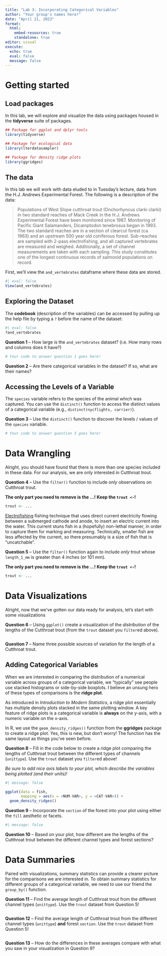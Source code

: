 ```yaml
---
title: "Lab 3: Incorporating Categorical Variables"
author: "Your group's names here!"
date: "April 21, 2023"
format: 
  html:
    embed-resources: true
    standalone: true
editor: visual
execute: 
  echo: true
  eval: false
  message: false
---
```


# Getting started

## Load packages

In this lab, we will explore and visualize the data using packages housed in the **tidyverse** suite of packages.

```r
## Package for ggplot and dplyr tools
library(tidyverse)

## Package for ecological data
library(lterdatasampler)

## Package for density ridge plots
library(ggridges)
```

## The data

In this lab we will work with data eluded to in Tuesday's lecture, data from the H.J. Andrews Experimental Forest. The following is a description of the data:

> Populations of West Slope cutthroat trout (Onchorhyncus clarki clarki) in two standard reaches of Mack Creek in the H.J. Andrews Experimental Forest have been monitored since 1987. Monitoring of Pacific Giant Salamanders, Dicamptodon tenebrosus began in 1993. The two standard reaches are in a section of clearcut forest (ca. 1963) and an upstream 500 year old coniferous forest. Sub-reaches are sampled with 2-pass electrofishing, and all captured vertebrates are measured and weighed. Additionally, a set of channel measurements are taken with each sampling. This study constitutes one of the longest continuous records of salmonid populations on record.

First, we'll view the `and_vertebrates` dataframe where these data are stored.

```r
#| eval: false
View(and_vertebrates)
```

## Exploring the Dataset

The **codebook** (description of the variables) can be accessed by pulling up the help file by typing a `?` before the name of the dataset:

```r
#| eval: false
?and_vertebrates
```

**Question 1** -- How large is the `and_vertebrates` dataset? (i.e. How many rows and columns does it have?)

```r
# Your code to answer question 1 goes here! 

```

**Question 2** -- Are there categorical variables in the dataset? If so, what are their names?

## Accessing the Levels of a Variable

The `species` variable refers to the species of the animal which was captured. You can use the `distinct()` function to access the distinct values of a categorical variable (e.g., `distinct(nycflights, carrier)`).

**Question 3** -- Use the `distinct()` function to discover the levels / values of the `species` variable.

```r
# Your code to answer question 3 goes here! 

```

# Data Wrangling

Alright, you should have found that there is more than one species included in these data. For our analysis, we are only interested in Cutthroat trout.

**Question 4** -- Use the `filter()` function to include *only* observations on Cutthroat trout.

**The only part you need to remove is the ...! Keep the `trout <-`!**

```r
trout <- ...
```

[Electrofishing](https://en.wikipedia.org/wiki/Electrofishing) fishing technique that uses direct current electricity flowing between a submerged cathode and anode, to insert an electric current into the water. This current stuns fish in a (hopefully) non-lethal manner, in order to capture them for marking and measuring. Technically, smaller fish are less affected by the current, so there presumably is a size of fish that is "uncatchable".

**Question 5** -- Use the `filter()` function again to include *only* trout whose `length_1_mm` is greater than 4 inches (or 101 mm).

**The only part you need to remove is the ...! Keep the `trout <-`!**

```r
trout <- ...
```

# Data Visualizations

Alright, now that we've gotten our data ready for analysis, let's start with some visualizations

**Question 6** -- Using `ggplot()` create a visualization of the *distribution* of the lengths of the Cutthroat trout (from the `trout` dataset you `filter`ed above).

```r

```

**Question 7** -- Name three possible sources of variation for the length of a Cutthroat trout.

## Adding Categorical Variables

When we are interested in comparing the distribution of a numerical variable across groups of a categorical variable, we "typically" see people use stacked histograms or side-by-side boxplots. I believe an unsung hero of these types of comparisons is the **ridge plot**.

As introduced in *Introduction to Modern Statistics*, a ridge plot essentially has multiple density plots stacked in the same plotting window. A key feature of ridge plots is a categorical variable is **always** on the y-axis, with a numeric variable on the x-axis.

In R, we use the `geom_density_ridges()` function from the **ggridges** package to create a ridge plot. Yes, this is new, but don't worry! The function has the same layout as things you've seen before.

**Question 8** -- Fill in the code below to create a ridge plot comparing the lengths of Cutthroat trout between the different types of channels (`unittype`). Use the `trout` dataset you `filter`ed above!

*Be sure to add nice axis labels to your plot, which describe the variables being plotted (and their units)!*

```r
#| message: false

ggplot(data = fish, 
       mapping = aes(x = <NUM-VAR>, y = <CAT-VAR>)) +
  geom_density_ridges() 

```

**Question 9** -- Incorporate the `section` of the forest into your plot using either the `fill` aesthetic or facets.

```r
#| message: false


```

**Question 10** -- Based on your plot, how different are the lengths of the Cutthroat trout between the different channel types and forest sections?

# Data Summaries

Paired with visualizations, summary statistics can provide a clearer picture for the comparisons we are interested in. To obtain summary statistics for different groups of a categorical variable, we need to use our friend the `group_by()` function.

**Question 11** -- Find the average length of Cutthroat trout from the different channel types (`unittype`). Use the `trout` dataset from Question 5!

```r


```

**Question 12** -- Find the average length of Cutthroat trout from the different channel types (`unittype`) **and** forest `section`. Use the `trout` dataset from Question 5!

```r


```

**Question 13** -- How do the differences in these averages compare with what you saw in your visualization in Question 9?
